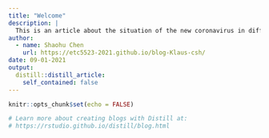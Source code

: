 ```yaml
---
title: "Welcome"
description: |
  This is an article about the situation of the new coronavirus in different countries
author:
  - name: Shaohu Chen 
    url: https://etc5523-2021.github.io/blog-Klaus-csh/
date: 09-01-2021
output:
  distill::distill_article:
    self_contained: false
---
```


```r
knitr::opts_chunk$set(echo = FALSE)

# Learn more about creating blogs with Distill at:
# https://rstudio.github.io/distill/blog.html

```
